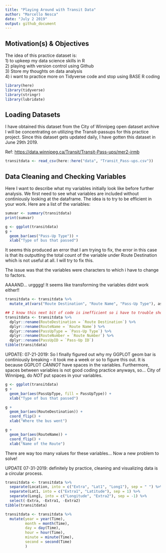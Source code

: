```yaml
---
title: "Playing Around with Transit Data"
author: "Marcello Nesca"
date: "July 2 2019"
output: github_document
---
```


## Motivation(s) & Objectives

The idea of this practice dataset is:  
  1) to upkeep my data science skills in R  
  2) playing with version control using Github  
  3) Store my thoughts on data analysis  
  4) i want to practice more on Tidyverse code and stop using BASE R coding  


```r
library(here) 
library(tidyverse)
library(stringr)
library(lubridate)
```

## Loading Datasets

I have obtained this dataset from the City of Winnipeg open dataset archive I will be concentrating on utilizing the Transit-passups for this practice project.  Since this dataset gets updated daily, I have gotten this dataset in June 29th 2019.

Ref: <https://data.winnipeg.ca/Transit/Transit-Pass-ups/mer2-irmb>

```r
transitdata <- read_csv(here::here("data", "Transit_Pass-ups.csv"))
```

## Data Cleaning and Checking Variables

Here I want to describe what my variables initially look like before further analysis. We first need to see what variables are included without continiously looking at the dataframe.  The idea is to try to be efficient in your work. 
Here are a list of the variables: 
```r
sumvar <- summary(transitdata)
print(sumvar)
```

```r
g <- ggplot(transitdata)
g + 
  geom_bar(aes("Pass-Up Type")) +
  xlab("Type of bus that passed")
```

It seems this produced an error that I am trying to fix, the error in this case is that its outputting the total count of the variable under Route Destination which is not useful at all. I will try to fix this.

The issue was that the variables were characters to which i have to change to factors.

AAAAND... urgggg! It seems like transforming the variables didnt work either!!


```r
transitdata <- transitdata %>% 
  mutate_at(vars("Route Destination", "Route Name", "Pass-Up Type"), as.factor)

## I know this next bit of code is inefficient so i have to trouble shoot it later.
transitdata <- transitdata %>% 
  dplyr::rename(RouteDestination = `Route Destination`) %>%
  dplyr::rename(RouteName = `Route Name`) %>%
  dplyr::rename(PassUpType = `Pass-Up Type`) %>%
  dplyr::rename(RouteNumber = `Route Number`) %>%
  dplyr::rename(PassUpID = `Pass-Up ID`)
tibble(transitdata)
```

UPDATE: 07-21-2019:
So I finally figured out why my GGPLOT geom bar is continiously breaking -- it took me a week or so to figure this out.  It is because GGPLOT *CANNOT* have spaces in the variables.  Furthermore, spaces between variables is not good coding practice anyways, so... City of Winnipeg, do *NOT* put spaces in your variables.

```r
g <- ggplot(transitdata)
g + 
  geom_bar(aes(PassUpType, fill = PassUpType)) +
  xlab("Type of bus that passed")
```

```r
g + 
  geom_bar(aes(RouteDestination)) +
  coord_flip() +
  xlab("Where the bus went")

g + 
  geom_bar(aes(RouteName)) +
  coord_flip() +
  xlab("Name of the Route")
```

There are way too many values for these variables... Now a new problem to solve!

UPDATE 07-31-2019:
definitely by practice, cleaning and visualizing data is a circular process. 

```r
transitdata <- transitdata %>%
  separate(Location, into = c("Extra", "Lat1", "Long1"), sep = " ") %>%
  separate(Lat1, into = c("Extra1", "Latitude"), sep = 1) %>%
  separate(Long1, into = c("Longitude", "Extra2"), sep = -1) %>%
  select(-Extra, -Extra1, -Extra2)
tibble(transitdata)
```

```r
transitdata <- transitdata %>%
  mutate(year = year(Time), 
         month = month(Time), 
         day = day(Time),
         hour = hour(Time),
         minute = minute(Time),
         second = second(Time)
         )
```

